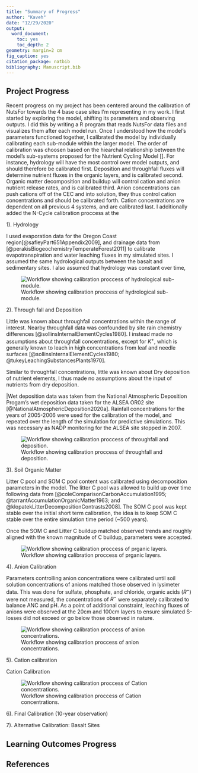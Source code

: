 ```yaml
---
title: "Summary of Progress"
author: "Kaveh"
date: "12/29/2020"
output: 
  word_document:
    toc: yes
    toc_depth: 2
geometry: margin=2 cm
fig_caption: yes
citation_package: natbib
bibliography: Manuscript.bib
---
```


## Project Progress

Recent progress on my project has been centered around the calibration of NutsFor towards the 4 base case
sites I'm representing in my work.  I first started by exploring the model, shifting its parameters and
observing outputs. I did this by writing a R program that reads NutsFor data files and visualizes them after
each model run. Once I understood how the model's parameters functioned together, I calibrated the model by
individually calibrating each sub-module within the larger model. The order of calibration was choosen based on the 
hiearchal relationship between the model's sub-systems proposed for the Nutrient Cycling Model [].
For instance, hydrology will have the most 
control over model outputs, and should therefore be calibrated first. Deposition and throughfall fluxes will
determine nutrient fluxes in the organic layers, and is calibrated second. Organic matter decomposition
and buildup will control cation and anion nutrient release rates, and is calibrated third. 
Anion concentrations can push cations off of the CEC and into solution, they thus control cation
concentrations and should be calibrated forth. Cation concentrations are dependent on all previous 4 systems, and
are calibrated last. I additionally added the N-Cycle calibration proccess at the 

1). Hydrology

I used evaporation data for the Oregon Coast region[@safleyPart651Appendix2009], and drainage data from
[@perakisBiogeochemistryTemperateForest2011] to calibrate evapotranspiration and water leaching fluxes
in my simulated sites. I assumed the same hydrological outputs between the basalt and sedimentary sites.
I also assumed that hydrology was constant over time, 

![Workflow showing calibration proccess of hydrological sub-module.](Images/Hydro.png)

2). Through fall and Deposition

Little was known about throughfall concentrations within the range of interest. Nearby throughfall data
was confounded by site rain chemistry differences [@sollinsInternalElementCycles1980]. I instead made no
assumptions about throughfall concentrations, except for $K^+$, which is generally known to leach in high
concentrations from leaf and needle surfaces [@sollinsInternalElementCycles1980; @tukeyLeachingSubstancesPlants1970].

Similar to throughfall concentrations, little was known about Dry deposition of nutrient elements, I thus made no
assumptions about the input of nutrients from dry deposition.

|Wet deposition data was taken from the National Atmospheric Deposition Progam's wet deposition data taken for
the ALSEA OR02 site [@NationalAtmosphericDeposition2020a]. Rainfall concentrations for the years of 2005-2006 were
used for the calibration of the model, and repeated over the length of the simulation for predictive simulations.
This was necessary as NADP monitoring for the ALSEA site stopped in 2007. 

![Workflow showing calibration proccess of throughfall and deposition.](Images/THRU_DEP.png)

3). Soil Organic Matter

Litter C pool and SOM C pool content was calibrated using decomposition parameters in the model. The litter 
C pool was allowed to build up over time following data from
[@coleComparisonCarbonAccumulation1995; @tarrantAccumulationOrganicMatter1963;
and 
@klopatekLitterDecompositionContrasts2008]. 
The SOM C pool was kept stable over the initial short term calibration, the idea is to keep 
SOM C stable over the entire simulation time period (~500 years). 

Once the SOM C and Litter C buildup matched observed trends and roughly aligned with
the known magnitude of C buildup, parameters were accepted. 

![Workflow showing calibration proccess of prganic layers.](Images/OM_C.png)

4). Anion Calibration

Parameters controlling anion concentrations were calibrated until soil solution concentrations
of anions matched those observed in lysimeter data. This was done for sulfate, phosphate, and chloride,
organic acids ($R^-$) were not measured, the concentrations of $R^-$ were separately calibrated to balance 
ANC and pH. As a point of additional constraint, leaching fluxes of anions were observed at the
20cm and 100cm layers to ensure simulated S-losses did not exceed or go below those observed in nature. 

![Workflow showing calibration proccess of anion concentrations. ](Images/Anions.png)

5). Cation calibration

Cation Calibration

![Workflow showing calibration proccess of Cation concentrations.](Images/Cations.png)

6). Final Calibration (10-year observation)

7). Alternative Calibration: Basalt Sites


## Learning Outcomes Progress

## References

<div id="refs"></div>
